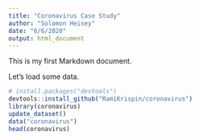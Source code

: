 ```yaml
---
title: "Coronavirus Case Study"
author: "Solomon Heisey"
date: "6/6/2020"
output: html_document
---
```


This is my first Markdown document.

Let's load some data.

```r
# install.packages("devtools")
devtools::install_github("RamiKrispin/coronavirus")
library(coronavirus)
update_dataset()
data("coronavirus")
head(coronavirus)
```
